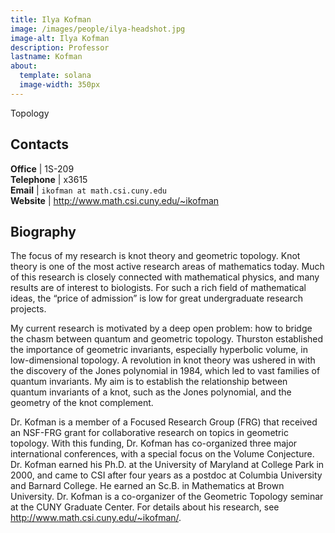 ```yaml
---
title: Ilya Kofman
image: /images/people/ilya-headshot.jpg
image-alt: Ilya Kofman
description: Professor
lastname: Kofman
about:
  template: solana
  image-width: 350px
---
```



Topology


## Contacts

<i class="bi bi-door-open"></i> **Office** | 1S-209 <br/>
<i class="bi bi-telephone"></i> **Telephone** | x3615 <br/>
<i class="bi bi-mailbox"></i> **Email** | `ikofman at math.csi.cuny.edu` <br/>
<i class="bi bi-x-diamond"></i> **Website**  | [http://www.math.csi.cuny.edu/~ikofman](http://www.math.csi.cuny.edu/~ikofman) <br/>

## Biography

The focus of my research is knot theory and geometric topology.  Knot
theory is one of the most active research areas of mathematics
today. Much of this research is closely connected with mathematical
physics, and many results are of interest to biologists.  For such a
rich field of mathematical ideas, the "price of admission" is low for
great undergraduate research projects.


My current research is motivated by a deep open problem: how to bridge
the chasm between quantum and geometric topology.  Thurston
established the importance of geometric invariants, especially
hyperbolic volume, in low-dimensional topology.  A revolution in
knot theory was ushered in with the discovery of the Jones
polynomial in 1984, which led to vast families of quantum
invariants.  My aim is to establish the relationship between quantum
invariants of a knot, such as the Jones polynomial, and the geometry
of the knot complement.



Dr. Kofman is a member of a Focused Research Group (FRG) that received
an NSF-FRG grant for collaborative research on topics in geometric
topology. With this funding, Dr. Kofman has co-organized three major
international conferences, with a special focus on the Volume
Conjecture. Dr. Kofman earned his Ph.D. at the University of Maryland
at College Park in 2000, and came to CSI after four years as a postdoc
at Columbia University and Barnard College.  He earned an Sc.B. in
Mathematics at Brown University.  Dr. Kofman is a co-organizer of the
Geometric Topology seminar at the CUNY Graduate Center.  For details
about his research, see
[http://www.math.csi.cuny.edu/~ikofman/](http://www.math.csi.cuny.edu/~ikofman/).


